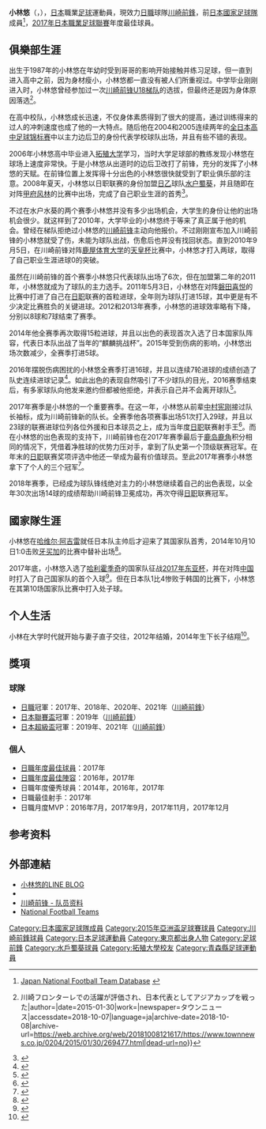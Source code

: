 {{About|日本足球运动员小林悠|其他同名人物|小林悠}}
{{Infobox football biography
|name=小林悠
|image=Kobayashi Yu Kawasaki.jpg
|fullname=Yu Kobayashi
|birth_date={{Birth date and age|1987|9|23}}
|cityofbirth=[[東京都|東京都]][[町田市|町田市]]
|countryofbirth={{flag|JPN|1947|name=日本国}}
|height={{height|m=1.77}}
|position=[[前鋒_(足球)|前鋒]]
|currentclub=[[川崎前鋒|川崎前鋒]]
|clubnumber=11
|years1=2008
|clubs1=[[水戶蜀葵|水戶蜀葵]]
|caps1=5
|goals1=0
|years2=2010–
|clubs2=[[川崎前鋒|川崎前鋒]]
|caps2=319
|goals2=130
|nationalyears1=2014–2018
|nationalteam1=[[日本國家足球隊|日本]]
|nationalcaps1=14
|nationalgoals1=2
|club-update = 2021年12月4日
|ntupdate = 2018年9月11日
}}
'''小林悠'''（{{jpn|j=小林 悠|kn=こばやし ゆう|rm=Kobayashi Yū}}，{{Bd|1987年|9月23日||}}），[[日本|日本]]職業[[足球|足球]]運動員，現效力[[日本職業足球聯賽|日職]]球隊[[川崎前鋒|川崎前鋒]]，前[[日本國家足球隊|日本國家足球隊]]成員<ref name="JNFTD">[http://www.jfootball-db.com/players_ka/yu_kobayashi.html Japan National Football Team Database] {{Wayback|url=http://www.jfootball-db.com/players_ka/yu_kobayashi.html |date=20210119045608 }}{{in lang|ja}}</ref>，[[2017年日本職業足球聯賽|2017年日本職業足球聯賽]]年度最佳球員。

==俱樂部生涯==
出生于1987年的小林悠在年幼时受到哥哥的影响开始接触并练习足球，但一直到进入高中之前，因为身材瘦小，小林悠都一直没有被人们所重视过。中学毕业刚刚进入{{link-ja|麻布大学附属高等学校|麻布大学附属高等学校}}时，小林悠曾经参加过一次[[川崎前锋|川崎前锋U18梯队]]的选拔，但最终还是因为身体原因落选<ref>{{Cite news|url=https://www.townnews.co.jp/0204/2015/01/30/269477.html|title=小林悠（ゆう）さん {{!}} 川崎フロンターレでの活躍が評価され、日本代表としてアジアカップを戦った|author=|date=2015-01-30|work=|newspaper=タウンニュース|accessdate=2018-10-07|language=ja|archive-date=2018-10-08|archive-url=https://web.archive.org/web/20181008121617/https://www.townnews.co.jp/0204/2015/01/30/269477.html|dead-url=no}}</ref>。

在高中校队，小林悠成长迅速，不仅身体素质得到了很大的提高，通过训练得来的过人的冲刺速度也成了他的一大特点。随后他在2004和2005连续两年的[[全日本高中足球锦标赛|全日本高中足球锦标赛]]中以主力边后卫的身份代表学校球队出场，并且有些不错的表现。

2006年小林悠高中毕业进入[[拓殖大学|拓殖大学]]学习，当时大学足球部的教练发现小林悠在球场上速度非常快。于是小林悠从出道时的边后卫改打了前锋，充分的发挥了小林悠的天赋。在前锋位置上发挥得十分出色的小林悠很快就受到了职业俱乐部的注意。2008年夏天，小林悠以日职联赛{{link-ja|特別指定選手|特別指定選手}}的身份加盟[[日乙|日乙]]球队[[水户蜀葵|水户蜀葵]]，并且随即在对阵[[甲府风林|甲府风林]]的比赛中出场，完成了自己职业生涯的首秀<ref>{{Cite news|url=https://www.townnews.co.jp/0301/2014/10/09/254361.html|title=小林（川崎）、太田（ＦＣ東京）が代表選出 麻布大附高サッカー部出身|author=|date=2014-10-09|work=|newspaper=タウンニュース|accessdate=2018-10-07|language=ja|archive-date=2018-10-07|archive-url=https://web.archive.org/web/20181007172610/https://www.townnews.co.jp/0301/2014/10/09/254361.html|dead-url=no}}</ref>。

不过在水户水葵的两个赛季小林悠并没有多少出场机会，大学生的身份让他的出场机会很少。就这样到了2010年，大学毕业的小林悠终于等来了真正属于他的机会。曾经在梯队拒绝过小林悠的[[川崎前锋|川崎前锋]]主动向他报价。不过刚刚宣布加入川崎前锋的小林悠就受了伤，未能为球队出战，伤愈后也并没有找回状态。直到2010年9月5日，在川崎前锋对阵[[鹿屋体育大学|鹿屋体育大学]]的[[天皇杯|天皇杯]]比赛中，小林悠才打入两球，取得了自己职业生涯进球0的突破。

虽然在川崎前锋的首个赛季小林悠只代表球队出场了6次，但在加盟第二年的2011年，小林悠就成为了球队的主力选手。2011年5月3日，小林悠在对阵[[磐田喜悦|磐田喜悦]]的比赛中打进了自己在[[日职|日职]]联赛的首粒进球，全年则为球队打进15球，其中更是有不少决定比赛胜负的关键进球。2012和2013年赛季，小林悠的进球效率略有下降，分别以8球和7球结束了赛季。

2014年他全赛季再次取得15粒进球，并且以出色的表现首次入选了日本国家队阵容，代表日本队出战了当年的“麒麟挑战杯”。2015年受到伤病的影响，小林悠出场次数减少，全赛季打进5球。

2016年摆脱伤病困扰的小林悠全赛季打进16球，并且以连续7轮进球的成绩创造了队史连续进球记录<ref>{{Cite web|url=http://www.goal.com/jp/news/28172/goal-25/2016/12/21/30705212/%E5%98%89%E4%BA%BA%E3%81%95%E3%82%93%E3%81%AB%E8%B2%A0%E3%81%91%E3%82%8B%E3%81%AA%E5%B0%8F%E6%9E%97%E6%82%A0%E3%81%AE%E8%AA%93%E3%81%84%E3%81%A8%E8%8A%BD%E7%94%9F%E3%81%88%E3%81%9F%E3%82%A8%E3%83%BC%E3%82%B9%E3%81%A8%E3%81%97%E3%81%A6%E3%81%AE%E8%87%AA%E8%A6%9Agoal25%E3%82%B3%E3%83%A9%E3%83%A0|title=「嘉人さんに負けるな！」…小林悠の誓いと芽生えたエースとしての自覚／Goal25コラム|accessdate=2018-10-07|author=|date=|work=Goal.com|publisher=|language=ja|archive-date=2019-03-27|archive-url=https://web.archive.org/web/20190327101436/https://www.goal.com/jp/news/28172/goal-25/2016/12/21/30705212/%E5%98%89%E4%BA%BA%E3%81%95%E3%82%93%E3%81%AB%E8%B2%A0%E3%81%91%E3%82%8B%E3%81%AA%E5%B0%8F%E6%9E%97%E6%82%A0%E3%81%AE%E8%AA%93%E3%81%84%E3%81%A8%E8%8A%BD%E7%94%9F%E3%81%88%E3%81%9F%E3%82%A8%E3%83%BC%E3%82%B9%E3%81%A8%E3%81%97%E3%81%A6%E3%81%AE%E8%87%AA%E8%A6%9Agoal25%E3%82%B3%E3%83%A9%E3%83%A0|dead-url=no}}</ref>。如此出色的表现自然吸引了不少球队的目光，2016赛季结束后，有多家球队向他发来邀约但都被他拒绝，并表示自己并不会离开球队<ref>{{Cite news|url=http://www.sponichi.co.jp/soccer/news/2016/11/27/kiji/K20161127013800100.html|title=小林悠「フロンターレが一番」年俸１億円差の巨額オファー蹴り残留 - スポニチ Sponichi Annex サッカー|last=株式会社スポーツニッポン新聞社マルチメディア事業本部|newspaper=スポニチ Sponichi Annex|accessdate=2018-10-07|language=ja|archive-url=https://web.archive.org/web/20171011181428/http://www.sponichi.co.jp/soccer/news/2016/11/27/kiji/K20161127013800100.html|archive-date=2017-10-11|dead-url=no}}</ref>。

2017年赛季是小林悠的一个重要赛季。在这一年，小林悠从前辈[[中村宪刚|中村宪刚]]接过队长袖标，成为川崎前锋新的队长。全赛季他各项赛事出场51次打入29球，并且以23球的联赛进球位列各位外援和日本球员之上，成为当年度[[日职|日职]]联赛射手王<ref>{{Cite news|url=http://www.sponichi.co.jp/soccer/news/2017/12/02/kiji/20171202s00002179236000c.html|title=川崎Ｆ・小林　ハットで初の得点王「個人の成績よりチームのタイトルがうれしい」 - スポニチ Sponichi Annex サッカー|last=株式会社スポーツニッポン新聞社マルチメディア事業本部|newspaper=スポニチ Sponichi Annex|accessdate=2018-10-07|language=ja|archive-date=2019-05-31|archive-url=https://web.archive.org/web/20190531092531/https://www.sponichi.co.jp/soccer/news/2017/12/02/kiji/20171202s00002179236000c.html|dead-url=no}}</ref>。而在小林悠的出色表现的支持下，川崎前锋也在2017年赛季最后于[[鹿岛鹿角|鹿岛鹿角]]积分相同的情况下，凭借着净胜球的优势力压对手，拿到了队史第一个顶级联赛冠军。在年末的[[日职|日职]]联赛奖项评选中他还一举成为最有价值球员。至此2017年赛季小林悠拿下了个人的三个冠军<ref>{{Cite news|url=https://www.excite.co.jp/News/soccer/20171205/Gekisaka_232591-232591-fl.html|title=MVP受賞で個人3冠の小林悠、家族が壇上に上がる“サプライズ祝福” - エキサイトニュース|accessdate=2018-10-07|language=ja|archive-date=2018-10-08|archive-url=https://web.archive.org/web/20181008121617/https://www.excite.co.jp/News/soccer/20171205/Gekisaka_232591-232591-fl.html|dead-url=no}}</ref>。

2018年赛季，已经成为球队锋线绝对主力的小林悠继续着自己的出色表现，以全年30次出场14球的成绩帮助川崎前锋卫冕成功，再次夺得[[日职|日职]]联赛冠军。

==國家隊生涯==
小林悠在[[哈维尔·阿吉雷|哈维尔·阿吉雷]]就任日本队主帅后才迎来了其国家队首秀，2014年10月10日{{link-ja|麒麟杯|キリンチャレンジカップ}}1:0击败[[牙买加国家足球队|牙买加]]的比赛中替补出场<ref>{{Cite news|url=http://www.jfa.jp/samuraiblue/20141010/news/00002285/|title=アギーレ新体制で初勝利 ～キリンチャレンジカップ、ジャマイカ戦～|newspaper=JFA｜公益財団法人日本サッカー協会|accessdate=2018-10-07|language=ja|archive-date=2019-08-02|archive-url=https://web.archive.org/web/20190802175201/http://www.jfa.jp/samuraiblue/20141010/news/00002285/|dead-url=no}}</ref>。

2017年底，小林悠入选了[[哈利霍季奇|哈利霍季奇]]的国家队征战[[2017年东亚杯|2017年东亚杯]]，并在对阵[[中国国家足球队|中国]]时打入了自己国家队的首个入球<ref>{{Cite news|url=http://www.daily.co.jp/soccer/2017/12/12/0010812753.shtml|title=Ｊ１ＭＶＰ小林悠、執念で代表初ゴール「１点だけ絶対、取りたいと」/デイリースポーツ online|newspaper=デイリースポーツ online|accessdate=2018-10-07|language=ja|archive-url=https://web.archive.org/web/20180806145535/https://www.daily.co.jp/soccer/2017/12/12/0010812753.shtml|archive-date=2018-08-06|dead-url=no}}</ref>。但在日本队1比4惨败于韩国的比赛下，小林悠在其第10场国家队比赛中打入处子球。

== 个人生活 ==
小林在大学时代就开始与妻子直子交往，2012年结婚，2014年生下长子结翔<ref>{{Cite web|url=https://web.gekisaka.jp/news/detail/?136632-136632-fl|title=川崎F・FW小林悠に第1子、長男誕生|accessdate=2018-10-07|author=|date=|work=ゲキサカ|publisher=|language=ja|archive-date=2019-08-03|archive-url=https://web.archive.org/web/20190803084608/https://web.gekisaka.jp/news/detail/?136632-136632-fl|dead-url=no}}</ref>。

==獎項==
===球隊===
*[[日職|日職]]冠軍：2017年、2018年、2020年、2021年（[[川崎前鋒|川崎前鋒]]）
*[[日本聯賽盃|日本聯賽盃]]冠軍：2019年（[[川崎前鋒|川崎前鋒]]）
*[[日本超級盃|日本超級盃]]冠軍：2019年、2021年（[[川崎前鋒|川崎前鋒]]）

===個人===
*[[日本職業足球聯賽年度最佳球員|日職年度最佳球員]]：2017年
*[[J聯賽年度最佳陣容|日職年度最佳陣容]]：2016年，2017年
*日職年度優秀球員：2014年，2016年，2017年
*日職最佳射手：2017年
*日職月度MVP：2016年7月，2017年9月，2017年11月，2017年12月

==参考资料==
{{reflist}}

==外部連結==
*[http://lineblog.me/kobayashi_yu/ 小林悠的LINE BLOG] {{Wayback|url=http://lineblog.me/kobayashi_yu/ |date=20210221103825 }}
*{{instagram|kobayashiyu11}}
*[http://www.frontale.co.jp/profile/2018/mem_11.html 川崎前锋 - 队员资料] {{Wayback|url=http://www.frontale.co.jp/profile/2018/mem_11.html |date=20191018235704 }}
*[http://www.national-football-teams.com/player/57405/Yu_Kobayashi.html National Football Teams] {{Wayback|url=http://www.national-football-teams.com/player/57405/Yu_Kobayashi.html |date=20150105152434 }}

{{2015年亞洲盃足球賽日本參賽名單}}


[[Category:日本國家足球隊成員|Category:日本國家足球隊成員]]
[[Category:2015年亞洲盃足球賽球員|Category:2015年亞洲盃足球賽球員]]
[[Category:川崎前鋒球員|Category:川崎前鋒球員]]
[[Category:日本足球運動員|Category:日本足球運動員]]
[[Category:東京都出身人物|Category:東京都出身人物]]
[[Category:足球前鋒|Category:足球前鋒]]
[[Category:水戶蜀葵球員|Category:水戶蜀葵球員]]
[[Category:拓殖大學校友|Category:拓殖大學校友]]
[[Category:青森縣足球運動員|Category:青森縣足球運動員]]